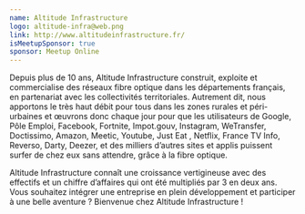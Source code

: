 ```yaml
---
name: Altitude Infrastructure
logo: altitude-infra@web.png
link: http://www.altitudeinfrastructure.fr/
isMeetupSponsor: true
sponsor: Meetup Online
---
```


Depuis plus de 10 ans, Altitude Infrastructure construit, exploite et
commercialise des réseaux fibre optique dans les départements français, en
partenariat avec les collectivités territoriales. Autrement dit, nous apportons
le très haut débit pour tous dans les zones rurales et péri-urbaines et œuvrons
donc chaque jour pour que les utilisateurs de Google, Pôle Emploi, Facebook,
Fortnite, Impot.gouv, Instagram, WeTransfer, Doctissimo, Amazon, Meetic,
Youtube, Just Eat , Netflix, France TV Info, Reverso, Darty, Deezer, et des
milliers d’autres sites et applis puissent surfer de chez eux sans attendre,
grâce à la fibre optique.

Altitude Infrastructure connaît une croissance vertigineuse avec des effectifs
et un chiffre d’affaires qui ont été multipliés par 3 en deux ans. Vous
souhaitez intégrer une entreprise en plein développement et participer à une
belle aventure ? Bienvenue chez Altitude Infrastructure !
